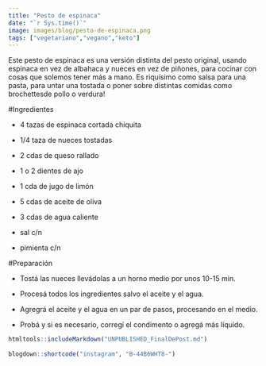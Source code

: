 ```yaml
---
title: "Pesto de espinaca"
date: "`r Sys.time()`"
image: images/blog/pesto-de-espinaca.png
tags: ["vegetariano","vegano","keto"]
---
```


Este pesto de espinaca es una versión distinta del pesto original, usando espinaca en vez de albahaca y nueces en vez de piñones, para cocinar con cosas que solemos tener más a mano. Es riquísimo como salsa para una pasta, para untar una tostada o poner sobre distintas comidas como brochettesde pollo o verdura!


#Ingredientes

- 4 tazas de espinaca cortada chiquita

- 1/4 taza de nueces tostadas

- 2 cdas de queso rallado

- 1 o 2 dientes de ajo

- 1 cda de jugo de limón

- 5 cdas de aceite de oliva

- 3 cdas de agua caliente

- sal c/n

- pimienta c/n


#Preparación

- Tostá las nueces llevádolas a un horno medio por unos 10-15 min.

- Procesá todos los ingredientes salvo el aceite y el agua.

- Agregrá el aceite y el agua en un par de pasos, procesando en el medio.

- Probá y si es necesario, corregí el condimento o agregá más líquido.



```r
htmltools::includeMarkdown("UNPUBLISHED_FinalDePost.md")
 
blogdown::shortcode("instagram", "B-44B6WHT8-")
```
